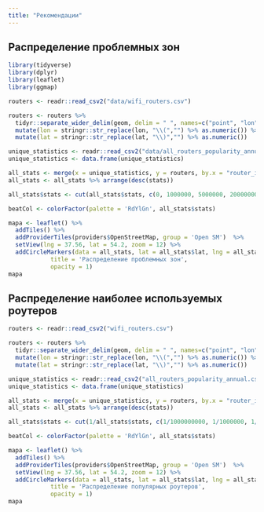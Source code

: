 ```yaml
---
title: "Рекомендации"
---
```


## Распределение проблемных зон

```r
library(tidyverse)
library(dplyr)
library(leaflet)
library(ggmap)

routers <- readr::read_csv2("data/wifi_routers.csv")

routers <- routers %>% 
  tidyr::separate_wider_delim(geom, delim = " ", names=c("point", "lon", "lat")) %>% 
  mutate(lon = stringr::str_replace(lon, "\\(","") %>% as.numeric()) %>% 
  mutate(lat = stringr::str_replace(lat, "\\)","") %>% as.numeric())

unique_statistics <- readr::read_csv2("data/all_routers_popularity_annual.csv")
unique_statistics <- data.frame(unique_statistics)

all_stats <- merge(x = unique_statistics, y = routers, by.x = "router_id", by.y = "guid", all.y = TRUE)
all_stats <- all_stats %>% arrange(desc(stats))

all_stats$stats <- cut(all_stats$stats, c(0, 1000000, 5000000, 20000000, 2000000000), include.lowest = T, labels = c('<1m users', '1m-5m users', '5m-20m users', '>20m users'))

beatCol <- colorFactor(palette = 'RdYlGn', all_stats$stats)

mapa <- leaflet() %>%
  addTiles() %>% 
  addProviderTiles(providers$OpenStreetMap, group = 'Open SM')  %>%
  setView(lng = 37.56, lat = 54.2, zoom = 12) %>%
  addCircleMarkers(data = all_stats, lat = all_stats$lat, lng = all_stats$lon, color = ~beatCol(all_stats$stats), radius=14, stroke = FALSE, fillOpacity = 0.6, popup = all_stats$router_id) %>% addLegend('bottomright', pal = beatCol, values = all_stats$stats,
            title = 'Распределение проблемных зон',
            opacity = 1)
mapa

```

## Распределение наиболее используемых роутеров

```r
routers <- readr::read_csv2("wifi_routers.csv")

routers <- routers %>% 
  tidyr::separate_wider_delim(geom, delim = " ", names=c("point", "lon", "lat")) %>% 
  mutate(lon = stringr::str_replace(lon, "\\(","") %>% as.numeric()) %>% 
  mutate(lat = stringr::str_replace(lat, "\\)","") %>% as.numeric())

unique_statistics <- readr::read_csv2("all_routers_popularity_annual.csv")
unique_statistics <- data.frame(unique_statistics)

all_stats <- merge(x = unique_statistics, y = routers, by.x = "router_id", by.y = "guid", all.y = TRUE)
all_stats <- all_stats %>% arrange(desc(stats))

all_stats$stats <- cut(1/all_stats$stats, c(1/1000000000, 1/1000000, 1/5000000, 1/20000000, 1/500), include.lowest = T, labels = c('>20m users', '5m-20m users', '1m-5m users', '<1m users'))

beatCol <- colorFactor(palette = 'RdYlGn', all_stats$stats)

mapa <- leaflet() %>%
  addTiles() %>% 
  addProviderTiles(providers$OpenStreetMap, group = 'Open SM')  %>%
  setView(lng = 37.56, lat = 54.2, zoom = 12) %>%
  addCircleMarkers(data = all_stats, lat = all_stats$lat, lng = all_stats$lon, color = ~beatCol(all_stats$stats), radius=14, stroke = FALSE, fillOpacity = 0.6, popup = all_stats$router_id) %>% addLegend('bottomright', pal = beatCol, values = all_stats$stats,
            title = 'Распределение популярных роутеров',
            opacity = 1)
mapa

```